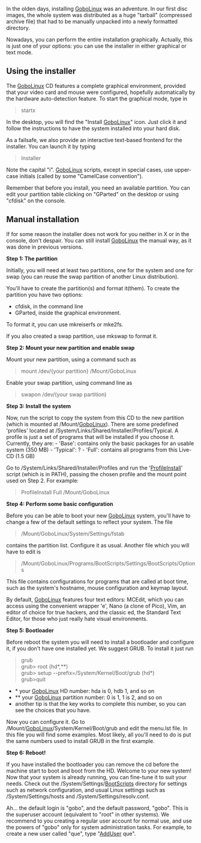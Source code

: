 {{Handbook Navigation}}

In the olden days, installing [[GoboLinux]] was an adventure. In our first disc images, the whole system was distributed as a huge "tarball" (compressed archive file) that had to be manually unpacked into a newly formatted directory.

Nowadays, you can perform the entire installation graphically. Actually, this is just one of your options: you can use the installer in either graphical or text mode.

== Using the installer ==

The [[GoboLinux]] CD features a complete graphical environment, provided that your video card and mouse were configured, hopefully automatically by the hardware auto-detection feature. To start the graphical mode, type in

<blockquote>
startx <br/>
</blockquote>

In the desktop, you will find the "Install [[GoboLinux]]" icon. Just click it and follow the instructions to have the system installed into your hard disk.

As a failsafe, we also provide an interactive text-based frontend for the installer. You can launch it by typing

<blockquote>
Installer <br/>
</blockquote>

Note the capital "i". [[GoboLinux]] scripts, except in special cases, use upper-case initials (called by some "CamelCase convention").

Remember that before you install, you need an available partition. You can edit your partition table clicking on "GParted" on the desktop or using "cfdisk" on the console.

== Manual installation ==

If for some reason the installer does not work for you neither in X or in
the console, don't despair. You can still install [[GoboLinux]] the manual way,
as it was done in previous versions.

'''Step 1: The partition'''

Initially, you will need at least two partitions, one for the system
and one for swap (you can reuse the swap partition of another Linux
distribution).

You'll have to create the partition(s) and format it(them). To create the partition you have two options:

* cfdisk, in the command line
* GParted, inside the graphical environment.

To format it, you can use mkreiserfs or mke2fs.

If you also created a swap partition, use mkswap to format it.

'''Step 2: Mount your new partition and enable swap'''

Mount your new partition, using a command such as
<blockquote>
mount /dev/{your partition} /Mount/GoboLinux <br/>
</blockquote>

Enable your swap partition, using command line as
<blockquote>
swapon /dev/(your swap partition) <br/>
</blockquote>

'''Step 3: Install the system'''

Now, run the script to copy the system from this CD to the new
partition (which is mounted at /Mount/[[GoboLinux]]). There are some predefined
'profiles' located at /System/Links/Shared/Installer/Profiles/Typical. A profile is just a set of programs
that will be installed if you choose it. Currently, they are:
- 'Base': contains only the basic packages for an usable system (350 MB)
- 'Typical': ?
- 'Full': contains all programs from this Live-CD (1.5 GB)

Go to /System/Links/Shared/Installer/Profiles and run the '[[ProfileInstall]]' script (which is in PATH), passing the
chosen profile and the mount point used on Step 2. For example:
<blockquote>
ProfileInstall Full /Mount/GoboLinux <br/>
</blockquote>

'''Step 4: Perform some basic configuration'''

Before you can be able to boot your new [[GoboLinux]] system, you'll have to
change a few of the default settings to reflect your system. The file
<blockquote>
/Mount/GoboLinux/System/Settings/fstab <br/>
</blockquote>
contains the partition list. Configure it as usual. Another file which
you will have to edit is
<blockquote>
/Mount/GoboLinux/Programs/BootScripts/Settings/BootScripts/Options <br/>
</blockquote>
This file contains configurations for programs that are called at boot
time, such as the system's hostname, mouse configuration and keymap
layout.

By default, [[GoboLinux]] features four text editors: MCEdit, which you
can access using the convenient wrapper 'e', Nano (a clone of Pico),
Vim, an editor of choice for true hackers, and the classic ed, the 
Standard Text Editor, for those who just really hate visual environments.

'''Step 5: Bootloader'''

Before reboot the system you will need to install a bootloader and
configure it, if you don't have one installed yet. We suggest GRUB.
To install it just run
<blockquote>
grub <br/>
grub> root (hd*,**) <br/>
grub> setup --prefix=/System/Kernel/Boot/grub (hd*) <br/>
grub>quit <br/>
</blockquote>

* *  your [[GoboLinux]] HD number: hda is 0, hdb 1, and so on
* ** your [[GoboLinux]] partition number: 0 is 1, 1 is 2, and so on
* another tip is that the <tab> key works to complete this number, so you can see the choices that you have.

Now you can configure it. Go to /Mount/[[GoboLinux]]/System/Kernel/Boot/grub
and edit the menu.lst file. In this file you will find some examples.
Most likely, all you'll need to do is put the same numbers used to install
GRUB in the first example.

'''Step 6: Reboot!'''

If you have installed the bootloader you can remove the cd before the
machine start to boot and boot from the HD.  Welcome to your new system!
Now that your system is already running, you can fine-tune it to suit
your needs. Check out the /System/Settings/[[BootScripts]] directory for
settings such  as network configuration, and usual Linux settings such
as /System/Settings/hosts and /System/Settings/resolv.conf.

Ah... the default login is "gobo", and the default password, "gobo".
This is the superuser account (equivalent to "root" in other systems).
We recommend to you creating a regular user account for normal use,
and use the powers of "gobo" only for system administration tasks.
For example, to create a new user called "que", type "[[AddUser]] que".
